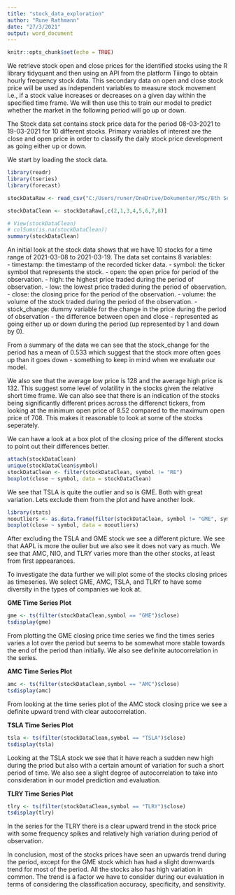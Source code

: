 ---
title: "stock_data_exploration"
author: "Rune Rathmann"
date: "27/3/2021"
output: word_document
---

```{r setup, include=FALSE}
knitr::opts_chunk$set(echo = TRUE)
```

We retrieve stock open and close prices for the identified stocks using the R library tidyquant and then using an API from the platform Tiingo to obtain hourly frequency stock data. This secondary data on open and close stock price will be used as independent variables to measure stock movement i.e., if a stock value increases or decreases on a given day within the specified time frame. We will then use this to train our model to predict whether the market in the following period will go up or down.

The Stock data set contains stock price data for the period 08-03-2021 to 19-03-2021 for 10 different stocks. Primary variables of interest are the close and open price in order to classify the daily stock price development as going either up or down.

We start by loading the stock data.
```{r}
library(readr)
library(tseries)
library(forecast)

stockDataRaw <- read_csv("C:/Users/runer/OneDrive/Dokumenter/MSc/8th Semester/Data Science Project/WSB Project/PredictStockusingRedditandTwitter/DataCollection/RawData/stockDataRaw.csv")[,-1]

stockDataClean <- stockDataRaw[,c(2,1,3,4,5,6,7,8)]

# View(stockDataClean)
# colSums(is.na(stockDataClean))
summary(stockDataClean)
```

An initial look at the stock data shows that we have 10 stocks for a time range of 2021-03-08 to 2021-03-19. The data set contains 8 variables:  
  - timestamp: the timestamp of the recorded ticker data.
  - symbol: the ticker symbol that represents the stock.
  - open: the open price for period of the observation.
  - high: the highest price traded during the period of observation.
  - low:  the lowest price traded during the period of observation.
  - close: the closing price for the period of the observation.
  - volume: the volume of the stock traded during the period of the observation.
  - stock_change: dummy variable for the change in the price during the period of observation - the difference between open and close - represented as going either up or down during the period (up represented by 1 and down by 0).
  
From a summary of the data we can see that the stock_change for the period has a mean of 0.533 which suggest that the stock more often goes up than it goes down - something to keep in mind when we evaluate our model.

We also see that the average low price is 128 and the average high price is 132. This suggest some level of volatility in the stocks given the relative short time frame. We can also see that there is an indication of the stocks being significantly different prices across the differenct tickers, from looking at the minimum open price of 8.52 compared to the maximum open price of 708. This makes it reasonable to look at some of the stocks seperately.

We can have a look at a box plot of the closing price of the different stocks to point out their differences better.

```{r}
attach(stockDataClean)
unique(stockDataClean$symbol)
stockDataClean <- filter(stockDataClean, symbol != "RE")
boxplot(close ~ symbol, data = stockDataClean)
```

We see that TSLA is quite the outlier and so is GME. Both with great variation. Lets exclude them from the plot and have another look.

```{r}
library(stats)
nooutliers <- as.data.frame(filter(stockDataClean, symbol != "GME", symbol != "TSLA", symbol != "RE"))
boxplot(close ~ symbol, data = nooutliers)
```

After excluding the TSLA and GME stock we see a different picture. We see that AAPL is more the oulier but we also see it does not vary as much. We see that AMC, NIO, and TLRY varies more than the other stocks, at least from first appearances.

To investigate the data further we will plot some of the stocks closing prices as timeseries. We select GME, AMC, TSLA, and TLRY to have some diversity in the types of companies we look at.

**GME Time Series Plot**
```{r}
gme <- ts(filter(stockDataClean,symbol == "GME")$close)
tsdisplay(gme)
```

From plotting the GME closing price time series we find the times series varies a lot over the period but seems to be somewhat more stable towards the end of the period than initially. We also see definite autocorrelation in the series.


**AMC Time Series Plot**
```{r}
amc <- ts(filter(stockDataClean,symbol == "AMC")$close)
tsdisplay(amc)
```

From looking at the time series plot of the AMC stock closing price we see a definite upward trend with clear autocorrelation.

**TSLA Time Series Plot**
```{r}
tsla <- ts(filter(stockDataClean,symbol == "TSLA")$close)
tsdisplay(tsla)
```

Looking at the TSLA stock we see that it have reach a sudden new high during the priod but also with a certain amount of variation for such a short period of time. We also see a slight degree of autocorrelation to take into consideration in our model prediction and  evaluation.


**TLRY Time Series Plot**
```{r}
tlry <- ts(filter(stockDataClean,symbol == "TLRY")$close)
tsdisplay(tlry)
```

In the series for the TLRY there is a clear upward trend in the stock price with some frequency spikes and relatively high variation during period of observation.

In conclusion, most of the stocks prices have seen an upwards trend during the period, except for the GME stock which has had a slight downwards trend for most of the period. All the stocks also has high variation in common. The trend is a factor we have to consider during our evaluation in terms of considering the classification accuracy, specificity, and sensitivity.

